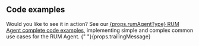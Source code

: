 ## Code examples

<div>
Would you like to see it in action? See our <a href={props.link}>{props.rumAgentType} RUM Agent complete code examples</a>, implementing simple and complex common use cases for the RUM Agent. 
<span>{" "}{props.trailingMessage}</span>
</div>